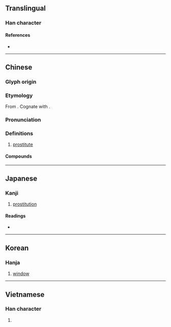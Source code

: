 {{character info/new}}
==Translingual==

===Han character===
{{Han char|rn=38|rad=女|as=08|sn=11|four=46460|canj=VAA|ids=⿰女昌}}

====References====
* {{Han ref|kx=0263.400|dkj=06376|dj=0530.270|hdz=21057.150|uh=5A3C|ud=23100|bh=B140|bd=45376}}

----

==Chinese==
{{zh-forms|alt=倡}}

===Glyph origin===
{{Han etym|菖}}

===Etymology===
From {{och-l|倡|performer|id=1}}. Cognate with {{och-l|唱|to sing}}.

===Pronunciation===
{{zh-pron
|m=chāng
|m-s=
|c=coeng1
|c-t=
|g=
|h=pfs=chhông
|j=
|mb=
|md=
|mn=xm,qz,tw:chhiong/zz:chhiang/tw:chhang
|mn-t=ciang1
|w=
|x=
|cat=n
}}

===Definitions===
{{zh-hanzi}}

# [[prostitute]]

====Compounds====
{{zh-der|娼夫|倚門之娼|娼優|娼根|娼寮|娼婦|公娼|嫖娼|土娼|娼妓|娼店|私娼|男盜女娼|暗娼|迫良為娼|逼良為娼}}

{{zh-cat|Occupations|Prostitution}}

----

==Japanese==

===Kanji===
{{ja-kanji|grade=|rs=女08}}

# [[prostitution]]

====Readings====
* {{ja-readings
|goon=しょう
|kanon=しょう
|kun=あそびめ
}}

----

==Korean==

===Hanja===
{{ko-hanja|hangeul=창|rv=chang|mr=ch'ang}}

# [[window]]

----

==Vietnamese==

===Han character===
{{vi-hantu|[[xướng]]|rs=女08}}

# {{rfdef|vi|sort=女08}}